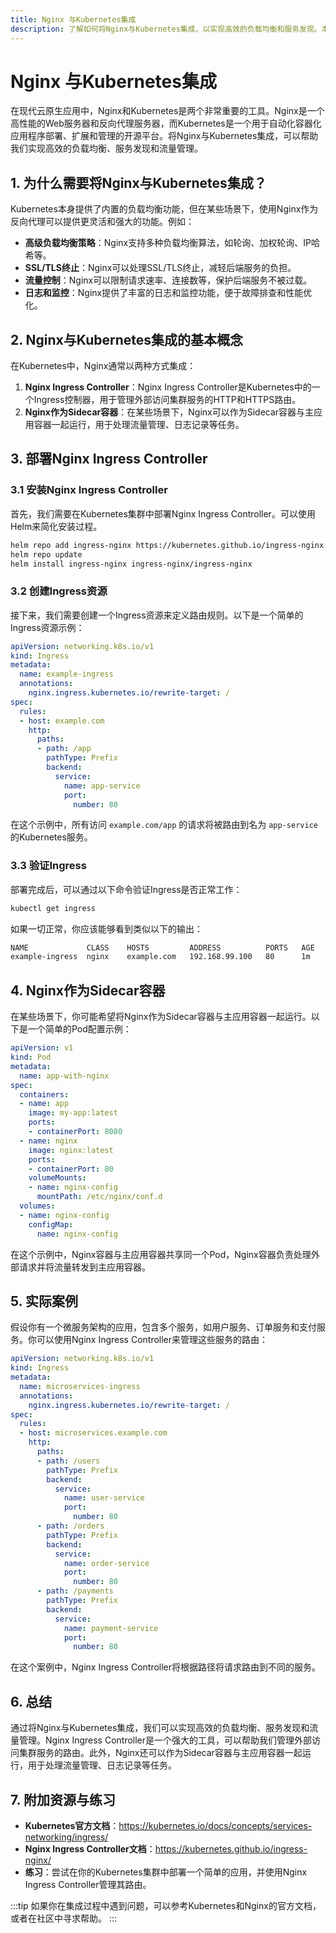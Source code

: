 ```yaml
---
title: Nginx 与Kubernetes集成
description: 了解如何将Nginx与Kubernetes集成，以实现高效的负载均衡和服务发现。本文适合初学者，包含详细的步骤和实际案例。
---
```


# Nginx 与Kubernetes集成

在现代云原生应用中，Nginx和Kubernetes是两个非常重要的工具。Nginx是一个高性能的Web服务器和反向代理服务器，而Kubernetes是一个用于自动化容器化应用程序部署、扩展和管理的开源平台。将Nginx与Kubernetes集成，可以帮助我们实现高效的负载均衡、服务发现和流量管理。

## 1. 为什么需要将Nginx与Kubernetes集成？

Kubernetes本身提供了内置的负载均衡功能，但在某些场景下，使用Nginx作为反向代理可以提供更灵活和强大的功能。例如：

- **高级负载均衡策略**：Nginx支持多种负载均衡算法，如轮询、加权轮询、IP哈希等。
- **SSL/TLS终止**：Nginx可以处理SSL/TLS终止，减轻后端服务的负担。
- **流量控制**：Nginx可以限制请求速率、连接数等，保护后端服务不被过载。
- **日志和监控**：Nginx提供了丰富的日志和监控功能，便于故障排查和性能优化。

## 2. Nginx与Kubernetes集成的基本概念

在Kubernetes中，Nginx通常以两种方式集成：

1. **Nginx Ingress Controller**：Nginx Ingress Controller是Kubernetes中的一个Ingress控制器，用于管理外部访问集群服务的HTTP和HTTPS路由。
2. **Nginx作为Sidecar容器**：在某些场景下，Nginx可以作为Sidecar容器与主应用容器一起运行，用于处理流量管理、日志记录等任务。

## 3. 部署Nginx Ingress Controller

### 3.1 安装Nginx Ingress Controller

首先，我们需要在Kubernetes集群中部署Nginx Ingress Controller。可以使用Helm来简化安装过程。

```bash
helm repo add ingress-nginx https://kubernetes.github.io/ingress-nginx
helm repo update
helm install ingress-nginx ingress-nginx/ingress-nginx
```

### 3.2 创建Ingress资源

接下来，我们需要创建一个Ingress资源来定义路由规则。以下是一个简单的Ingress资源示例：

```yaml
apiVersion: networking.k8s.io/v1
kind: Ingress
metadata:
  name: example-ingress
  annotations:
    nginx.ingress.kubernetes.io/rewrite-target: /
spec:
  rules:
  - host: example.com
    http:
      paths:
      - path: /app
        pathType: Prefix
        backend:
          service:
            name: app-service
            port:
              number: 80
```

在这个示例中，所有访问 `example.com/app` 的请求将被路由到名为 `app-service` 的Kubernetes服务。

### 3.3 验证Ingress

部署完成后，可以通过以下命令验证Ingress是否正常工作：

```bash
kubectl get ingress
```

如果一切正常，你应该能够看到类似以下的输出：

```bash
NAME             CLASS    HOSTS         ADDRESS          PORTS   AGE
example-ingress  nginx    example.com   192.168.99.100   80      1m
```

## 4. Nginx作为Sidecar容器

在某些场景下，你可能希望将Nginx作为Sidecar容器与主应用容器一起运行。以下是一个简单的Pod配置示例：

```yaml
apiVersion: v1
kind: Pod
metadata:
  name: app-with-nginx
spec:
  containers:
  - name: app
    image: my-app:latest
    ports:
    - containerPort: 8080
  - name: nginx
    image: nginx:latest
    ports:
    - containerPort: 80
    volumeMounts:
    - name: nginx-config
      mountPath: /etc/nginx/conf.d
  volumes:
  - name: nginx-config
    configMap:
      name: nginx-config
```

在这个示例中，Nginx容器与主应用容器共享同一个Pod，Nginx容器负责处理外部请求并将流量转发到主应用容器。

## 5. 实际案例

假设你有一个微服务架构的应用，包含多个服务，如用户服务、订单服务和支付服务。你可以使用Nginx Ingress Controller来管理这些服务的路由：

```yaml
apiVersion: networking.k8s.io/v1
kind: Ingress
metadata:
  name: microservices-ingress
  annotations:
    nginx.ingress.kubernetes.io/rewrite-target: /
spec:
  rules:
  - host: microservices.example.com
    http:
      paths:
      - path: /users
        pathType: Prefix
        backend:
          service:
            name: user-service
            port:
              number: 80
      - path: /orders
        pathType: Prefix
        backend:
          service:
            name: order-service
            port:
              number: 80
      - path: /payments
        pathType: Prefix
        backend:
          service:
            name: payment-service
            port:
              number: 80
```

在这个案例中，Nginx Ingress Controller将根据路径将请求路由到不同的服务。

## 6. 总结

通过将Nginx与Kubernetes集成，我们可以实现高效的负载均衡、服务发现和流量管理。Nginx Ingress Controller是一个强大的工具，可以帮助我们管理外部访问集群服务的路由。此外，Nginx还可以作为Sidecar容器与主应用容器一起运行，用于处理流量管理、日志记录等任务。

## 7. 附加资源与练习

- **Kubernetes官方文档**：https://kubernetes.io/docs/concepts/services-networking/ingress/
- **Nginx Ingress Controller文档**：https://kubernetes.github.io/ingress-nginx/
- **练习**：尝试在你的Kubernetes集群中部署一个简单的应用，并使用Nginx Ingress Controller管理其路由。

:::tip
如果你在集成过程中遇到问题，可以参考Kubernetes和Nginx的官方文档，或者在社区中寻求帮助。
:::